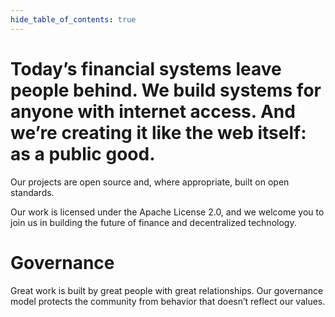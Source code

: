 ```yaml
---
hide_table_of_contents: true
---
```



<head>
  <title>{content.meta.title}</title>
  <meta property="og:description" content={metacontent.description} />
  <meta name="description" content={metacontent.description} />
  <meta property="og:title" content={content.meta.title} />
  <meta
    property="og:url"
    content={'https://developer.tbd.website/' + content.meta.path}
  />
  <link
    rel="apple-touch-icon"
    href="https://developer.tbd.website/img/tbd-fav-icon-main.png"
  />
</head>

<div className="prose prose-pink">

# Today’s financial systems leave people behind. We build systems for anyone with internet access. And we’re creating it like the web itself: as a public good.

Our projects are open source and, where appropriate, built on open standards.

Our work is licensed under the Apache License 2.0, and we welcome you to join us in building the future of finance and decentralized technology.

<Divider type="slash" />

<PillarList title={content.title} pillars={content.pillars} />

<Divider type="slash" />

# Governance

Great work is built by great people with great relationships. Our governance model protects the community from behavior that doesn’t reflect our values.

<ButtonGroup buttons={content.buttons} />

</div>
